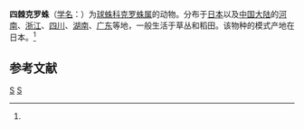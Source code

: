{{Speciesbox
| taxon = Chrosiothes sudabides
| binomial_authority = (Boesenberg et Strand, 1906)<ref name='id12984'>{{cite web| url =http://www.bioinfo.cn/db05/BjdwSpecies.php?action=view&id=12984| title =四棘克罗蛛| work =《中国动物物种编目数据库》| publisher =中国科学院微生物研究所| author =中国科学院动物研究所| accessdate =2009-04-28| deadurl =yes| archiveurl =https://web.archive.org/web/20160305022655/http://www.bioinfo.cn/db05/BjdwSpecies.php?action=view&id=12984| archivedate =2016-03-05}}</ref>
}}

'''四棘克罗蛛'''（[[学名|学名]]：{{lang|la|''Chrosiothes sudabides''}}）为[[球蛛科|球蛛科]][[克罗蛛属|克罗蛛属]]的动物。分布于[[日本|日本]]以及[[中国大陆|中国大陆]]的[[河南|河南]]、[[浙江|浙江]]、[[四川|四川]]、[[湖南|湖南]]、[[广东|广东]]等地，一般生活于草丛和稻田。该物种的模式产地在日本。<ref name='id12984'/>

== 参考文献 ==
{{reflist}}

{{蜘蛛小作品}}

{{taxonbar}}
[[Category:_1906年描述的动物|S]]
[[Category:克罗蛛属|S]]